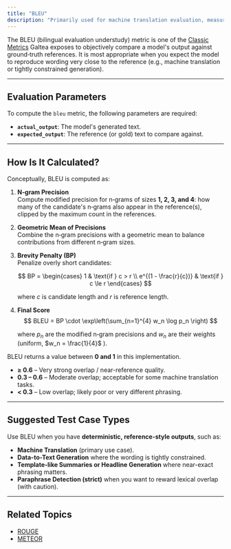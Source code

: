 ```yaml
---
title: "BLEU"
description: "Primarily used for machine translation evaluation, measuring how many n-grams (phrases of n words) in the candidate translation overlap with those in a set of reference translations."
---
```

The BLEU (bilingual evaluation understudy) metric is one of the [Classic Metrics](/concepts/metric) Galtea exposes to objectively compare a model's output against ground‑truth references. It is most appropriate when you expect the model to reproduce wording very close to the reference (e.g., machine translation or tightly constrained generation).

---
## Evaluation Parameters

To compute the `bleu` metric, the following parameters are required:

- **`actual_output`**: The model's generated text.
- **`expected_output`**: The reference (or gold) text to compare against.

---
## How Is It Calculated?

Conceptually, BLEU is computed as:

1. **N‑gram Precision**  
   Compute modified precision for n‑grams of sizes **1, 2, 3, and 4**: how many of the candidate's n‑grams also appear in the reference(s), clipped by the maximum count in the references.

2. **Geometric Mean of Precisions**  
   Combine the n‑gram precisions with a geometric mean to balance contributions from different n‑gram sizes.

3. **Brevity Penalty (BP)**  
   Penalize overly short candidates:

   $$
   BP =
     \begin{cases}
       1 & \text{if } c > r \\
       e^{(1 - \frac{r}{c})} & \text{if } c \le r
     \end{cases}
   $$

   where $c$ is candidate length and $r$ is reference length.

4. **Final Score**
   $$
   BLEU = BP \cdot \exp\left(\sum_{n=1}^{4} w_n \log p_n \right)
   $$

   where $p_n$ are the modified n‑gram precisions and $w_n$ are their weights (uniform, $w_n = \frac{1}{4}$ \).


BLEU returns a value between **0 and 1** in this implementation.

- **≥ 0.6** – Very strong overlap / near-reference quality.
- **0.3 – 0.6** – Moderate overlap; acceptable for some machine translation tasks.
- **< 0.3** – Low overlap; likely poor or very different phrasing.


---
## Suggested Test Case Types

Use BLEU when you have **deterministic, reference-style outputs**, such as:

- **Machine Translation** (primary use case).
- **Data-to-Text Generation** where the wording is tightly constrained.
- **Template-like Summaries or Headline Generation** where near-exact phrasing matters.
- **Paraphrase Detection (strict)** when you want to reward lexical overlap (with caution).

---
## Related Topics

- [ROUGE](/concepts/metric/rouge)
- [METEOR](/concepts/metric/meteor)